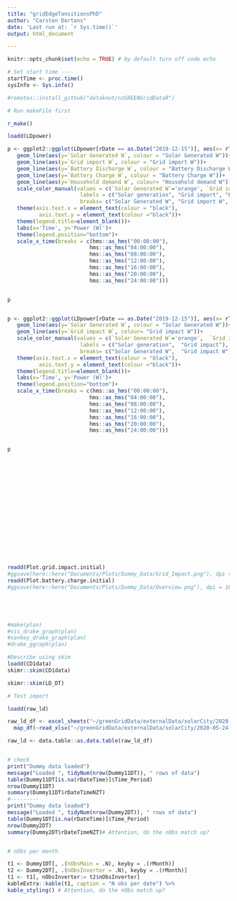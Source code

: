 ```yaml
---
title: "gridEdgeTansitionsPhD"
author: "Carsten Dortans"
date: 'Last run at: `r Sys.time()`'
output: html_document

---
```



```r
knitr::opts_chunk$set(echo = TRUE) # by default turn off code echo
```

```r
# Set start time ----
startTime <- proc.time()
sysInfo <- Sys.info()
```

```r

#remotes::install_github("dataknut/nzGREENGridDataR")

```

```r

# Run makeFile first

r_make()

loadd(LDpower)

p <- ggplot2::ggplot(LDpower[rDate == as.Date("2019-12-15")], aes(x= rTime)) +
   geom_line(aes(y=`Solar Generated W`, colour = "Solar Generated W"))+
   geom_line(aes(y=`Grid import W`, colour = "Grid import W"))+
   geom_line(aes(y=`Battery Discharge W`, colour = "Battery Discharge W"))+
   geom_line(aes(y=`Battery Charge W`, colour = "Battery Charge W"))+
   geom_line(aes(y=`Household demand W`, colour= "Household demand W"))+
   scale_color_manual(values = c(`Solar Generated W`='orange', `Grid import W`='purple', `Battery Discharge W`='green', `Battery Charge W`='red', `Household demand W`='black'), 
                       labels = c("Solar generation", "Grid import", "Battery Discharge", "Battery Charge", "Household demand"),
                       breaks= c("Solar Generated W", "Grid import W", "Battery Discharge W", "Battery Charge W", "Household demand W"))+
   theme(axis.text.x = element_text(colour = "black"),
          axis.text.y = element_text(colour ="black"))+
   theme(legend.title=element_blank())+
   labs(x='Time', y='Power (W)')+
   theme(legend.position="bottom")+
   scale_x_time(breaks = c(hms::as_hms("00:00:00"), 
                          hms::as_hms("04:00:00"), 
                          hms::as_hms("08:00:00"),       
                          hms::as_hms("12:00:00"), 
                          hms::as_hms("16:00:00"), 
                          hms::as_hms("20:00:00"),
                          hms::as_hms("24:00:00"))) 


p


p <- ggplot2::ggplot(LDpower[rDate == as.Date("2019-12-15")], aes(x= rTime)) +
   geom_line(aes(y=`Solar Generated W`, colour = "Solar Generated W"))+
   geom_line(aes(y=`Grid impact W`, colour= "Grid impact W"))+
   scale_color_manual(values = c(`Solar Generated W`='orange',  `Grid impact W`='black'), 
                       labels = c("Solar generation",  "Grid impact"),
                       breaks= c("Solar Generated W",  "Grid impact W"))+
   theme(axis.text.x = element_text(colour = "black"),
          axis.text.y = element_text(colour ="black"))+
   theme(legend.title=element_blank())+
   labs(x='Time', y='Power (W)')+
   theme(legend.position="bottom")+
   scale_x_time(breaks = c(hms::as_hms("00:00:00"), 
                          hms::as_hms("04:00:00"), 
                          hms::as_hms("08:00:00"),       
                          hms::as_hms("12:00:00"), 
                          hms::as_hms("16:00:00"), 
                          hms::as_hms("20:00:00"),
                          hms::as_hms("24:00:00"))) 


p


















readd(Plot.grid.impact.initial)
#ggsave(here::here("Documents/Plots/Dummy_Data/Grid_Impact.png"), dpi = 1000)
readd(Plot.battery.charge.initial)
#ggsave(here::here("Documents/Plots/Dummy_Data/Overview.png"), dpi = 1000)





#make(plan)
#vis_drake_graph(plan)
#sankey_drake_graph(plan)
#drake_ggraph(plan)
```

```r
#Describe using skim
loadd(CD1data)
skimr::skim(CD1data)

skimr::skim(LD_DT)
```

```r

# Test import

loadd(raw_ld)

raw_ld_df <- excel_sheets("~/greenGridData/externalData/solarCity/2020-05-24-sampleData/Example 2 - LD Data.xlsx") %>%
  map_df(~read_xlsx("~/greenGridData/externalData/solarCity/2020-05-24-sampleData/Example 2 - LD Data.xlsx",.))

raw_ld <- data.table::as.data.table(raw_ld_df)


# check
print("Dummy data loaded")
message("Loaded ", tidyNum(nrow(Dummy11DT)), " rows of data")
table(Dummy11DT[is.na(rDateTime)]$Time_Period)
nrow(Dummy11DT)
summary(Dummy11DT$rDateTimeNZT)
#---------
print("Dummy data loaded")
message("Loaded ", tidyNum(nrow(Dummy2DT)), " rows of data")
table(Dummy1DT[is.na(rDateTime)]$Time_Period)
nrow(Dummy2DT)
summary(Dummy2DT$rDateTimeNZT)# Attention, do the nObs match up?


# nObs per month

t1 <- Dummy1DT[, .(nObsMain = .N), keyby = .(rMonth)]
t2 <- Dummy2DT[, .(nObsInverter = .N), keyby = .(rMonth)]
t1 <- t1[, nObsInverter:= t2$nObsInverter]
kableExtra::kable(t1, caption = "N obs per date") %>%
kable_styling() # Attention, do the nObs match up?
```



